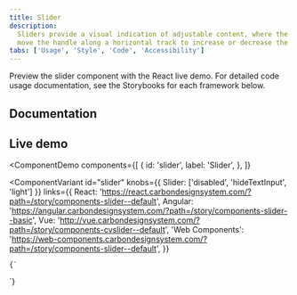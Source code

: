 ```yaml
---
title: Slider
description:
  Sliders provide a visual indication of adjustable content, where the user can
  move the handle along a horizontal track to increase or decrease the value.
tabs: ['Usage', 'Style', 'Code', 'Accessibility']
---
```


<PageDescription>

Preview the slider component with the React live demo. For detailed code usage
documentation, see the Storybooks for each framework below.

</PageDescription>

## Documentation

<Row className="resource-card-group">
<Column colLg={4} colMd={4} noGutterSm>
  <ResourceCard
    subTitle="React"
    href="https://react.carbondesignsystem.com/?path=/story/components-slider--default"
    >

<MdxIcon name="react" />

  </ResourceCard>
</Column>
<Column colLg={4} colMd={4} noGutterSm>
  <ResourceCard
      subTitle="Web Components"
      href="https://web-components.carbondesignsystem.com/?path=/story/components-slider--default"
      >

<MdxIcon name="webcomponents" />

  </ResourceCard>
</Column>
<Column colLg={4} colMd={4} noGutterSm>
  <ResourceCard
      subTitle="Angular (Community)"
      href="https://angular.carbondesignsystem.com/?path=/story/components-slider--basic"
      >

<MdxIcon name="angular" />

  </ResourceCard>
</Column>
<Column colLg={4} colMd={4} noGutterSm>
  <ResourceCard
      subTitle="Vue (Community)"
      href="http://vue.carbondesignsystem.com/?path=/story/components-cvslider--default"
      >

<MdxIcon name="vue" />

  </ResourceCard>
</Column>
</Row>

## Live demo

<ComponentDemo
  components={[
    {
      id: 'slider',
      label: 'Slider',
    },
  ]}
>
  <ComponentVariant
    id="slider"
    knobs={{ Slider: ['disabled', 'hideTextInput', 'light'] }}
    links={{
      React:
        'https://react.carbondesignsystem.com/?path=/story/components-slider--default',
      Angular:
        'https://angular.carbondesignsystem.com/?path=/story/components-slider--basic',
      Vue: 'http://vue.carbondesignsystem.com/?path=/story/components-cvslider--default',
      'Web Components':
        'https://web-components.carbondesignsystem.com/?path=/story/components-slider--default',
    }}
  >
    {`
  <div className="some-container">
<Slider
  ariaLabelInput="Label for slider value"
  id="slider"
  labelText="Slider label"
  max={100}
  min={0}
  step={1}
  stepMultiplier={4}
  value={50}
/>
</div>
  `}
  </ComponentVariant>
</ComponentDemo>

